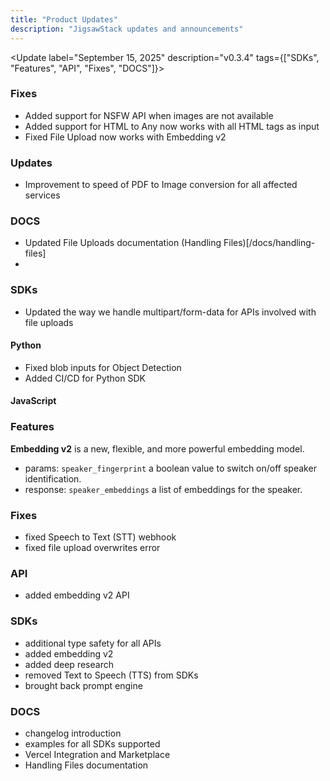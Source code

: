 ```yaml
---
title: "Product Updates"
description: "JigsawStack updates and announcements"
---
```

<Update label="September 15, 2025" description="v0.3.4" tags={["SDKs", "Features", "API", "Fixes", "DOCS"]}>
### Fixes 
- Added support for NSFW API when images are not available
- Added support for HTML to Any now works with all HTML tags as input
- Fixed File Upload now works with Embedding v2

### Updates 
- Improvement to speed of PDF to Image conversion for all affected services

### DOCS
- Updated File Uploads documentation (Handling Files)[/docs/handling-files]
- 

### SDKs 
- Updated the way we handle multipart/form-data for APIs involved with file uploads

#### Python 
- Fixed blob inputs for Object Detection 
- Added CI/CD for Python SDK

#### JavaScript


</Update>
<Update label="September 8, 2025" description="v0.3.3" tags={["SDKs", "Features", "API", "Fixes", "DOCS"]}>

### Features
**Embedding v2** is a new, flexible, and more powerful embedding model. 
- params: `speaker_fingerprint` a boolean value to switch on/off speaker identification.
- response: `speaker_embeddings` a list of embeddings for the speaker.

### Fixes
- fixed Speech to Text (STT) webhook 
- fixed file upload overwrites error

### API
- added embedding v2 API 

### SDKs
- additional type safety for all APIs 
- added embedding v2 
- added deep research 
- removed Text to Speech (TTS) from SDKs
- brought back prompt engine


### DOCS
- changelog introduction
- examples for all SDKs supported
- Vercel Integration and Marketplace
- Handling Files documentation 


</Update>

